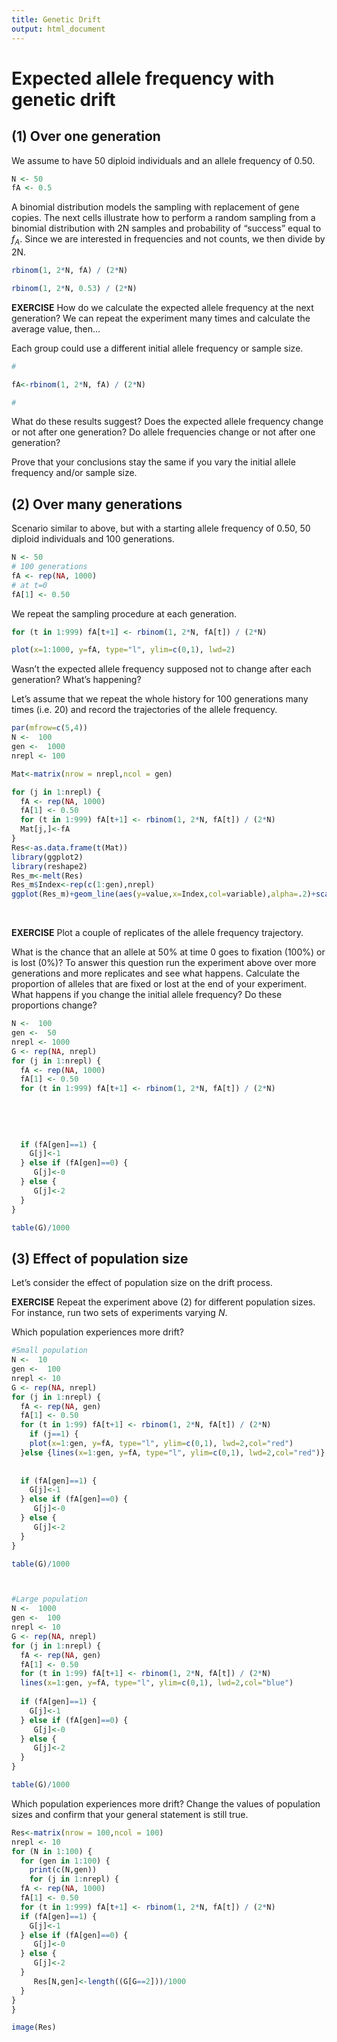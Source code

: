 ```yaml
---
title: Genetic Drift
output: html_document
---
```


# Expected allele frequency with genetic drift

## (1) Over one generation

We assume to have 50 diploid individuals and an allele frequency of 0.50.

```r
N <- 50
fA <- 0.5
```

A binomial distribution models the sampling with replacement of gene copies. The next cells illustrate how to perform a random sampling from a binomial distribution with 2N samples and probability of "success" equal to $f_A$. Since we are interested in frequencies and not counts, we then divide by 2N.

```r
rbinom(1, 2*N, fA) / (2*N)
```

```r
rbinom(1, 2*N, 0.53) / (2*N)
```

**EXERCISE** How do we calculate the expected allele frequency at the next generation? We can repeat the experiment many times and calculate the average value, then...

Each group could use a different initial allele frequency or sample size.

```r
# 

fA<-rbinom(1, 2*N, fA) / (2*N)

```

```r
# 
```

What do these results suggest? Does the expected allele frequency change or not after one generation? Do allele frequencies change or not after one generation?

Prove that your conclusions stay the same if you vary the initial allele frequency and/or sample size.

## (2) Over many generations

Scenario similar to above, but with a starting allele frequency of 0.50, 50 diploid individuals and 100 generations.

```r
N <- 50
# 100 generations
fA <- rep(NA, 1000)
# at t=0
fA[1] <- 0.50
```

We repeat the sampling procedure at each generation.

```r
for (t in 1:999) fA[t+1] <- rbinom(1, 2*N, fA[t]) / (2*N)
```

```r
plot(x=1:1000, y=fA, type="l", ylim=c(0,1), lwd=2)
```

Wasn't the expected allele frequency supposed not to change after each generation? What's happening?

Let's assume that we repeat the whole history for 100 generations many times (i.e. 20) and record the trajectories of the allele frequency.

```r
par(mfrow=c(5,4))
N <-  100
gen <-  1000
nrepl <- 100

Mat<-matrix(nrow = nrepl,ncol = gen)

for (j in 1:nrepl) {
  fA <- rep(NA, 1000)
  fA[1] <- 0.50
  for (t in 1:999) fA[t+1] <- rbinom(1, 2*N, fA[t]) / (2*N)
  Mat[j,]<-fA
}
Res<-as.data.frame(t(Mat))
library(ggplot2)
library(reshape2)
Res_m<-melt(Res)
Res_m$Index<-rep(c(1:gen),nrepl)
ggplot(Res_m)+geom_line(aes(y=value,x=Index,col=variable),alpha=.2)+scale_color_discrete(guide="none")+theme_bw()
```

\

**EXERCISE** Plot a couple of replicates of the allele frequency trajectory.

What is the chance that an allele at 50% at time 0 goes to fixation (100%) or is lost (0%)? To answer this question run the experiment above over more generations and more replicates and see what happens. Calculate the proportion of alleles that are fixed or lost at the end of your experiment. What happens if you change the initial allele frequency? Do these proportions change?

```r
N <-  100
gen <-  50
nrepl <- 1000
G <- rep(NA, nrepl)
for (j in 1:nrepl) {
  fA <- rep(NA, 1000)
  fA[1] <- 0.50
  for (t in 1:999) fA[t+1] <- rbinom(1, 2*N, fA[t]) / (2*N)
  
  
  
  
  
  if (fA[gen]==1) {
    G[j]<-1
  } else if (fA[gen]==0) {
     G[j]<-0
  } else {
     G[j]<-2
  }
}

table(G)/1000
```

## (3) Effect of population size

Let's consider the effect of population size on the drift process.

**EXERCISE** Repeat the experiment above (2) for different population sizes. For instance, run two sets of experiments varying $N$.

Which population experiences more drift?

```r

#Small population
N <-  10
gen <-  100
nrepl <- 10
G <- rep(NA, nrepl)
for (j in 1:nrepl) {
  fA <- rep(NA, gen)
  fA[1] <- 0.50
  for (t in 1:99) fA[t+1] <- rbinom(1, 2*N, fA[t]) / (2*N)
    if (j==1) {
    plot(x=1:gen, y=fA, type="l", ylim=c(0,1), lwd=2,col="red")
  }else {lines(x=1:gen, y=fA, type="l", ylim=c(0,1), lwd=2,col="red")}
  
  
  if (fA[gen]==1) {
    G[j]<-1
  } else if (fA[gen]==0) {
     G[j]<-0
  } else {
     G[j]<-2
  }
}

table(G)/1000



#Large population
N <-  1000
gen <-  100
nrepl <- 10
G <- rep(NA, nrepl)
for (j in 1:nrepl) {
  fA <- rep(NA, gen)
  fA[1] <- 0.50
  for (t in 1:99) fA[t+1] <- rbinom(1, 2*N, fA[t]) / (2*N)
  lines(x=1:gen, y=fA, type="l", ylim=c(0,1), lwd=2,col="blue")
  
  if (fA[gen]==1) {
    G[j]<-1
  } else if (fA[gen]==0) {
     G[j]<-0
  } else {
     G[j]<-2
  }
}

table(G)/1000
```

Which population experiences more drift? Change the values of population sizes and confirm that your general statement is still true.

```r
Res<-matrix(nrow = 100,ncol = 100)
nrepl <- 10
for (N in 1:100) {
  for (gen in 1:100) {
    print(c(N,gen))
    for (j in 1:nrepl) {
  fA <- rep(NA, 1000)
  fA[1] <- 0.50
  for (t in 1:999) fA[t+1] <- rbinom(1, 2*N, fA[t]) / (2*N)
  if (fA[gen]==1) {
    G[j]<-1
  } else if (fA[gen]==0) {
     G[j]<-0
  } else {
     G[j]<-2
  }
     Res[N,gen]<-length((G[G==2]))/1000
  }
}
}

image(Res)



```
